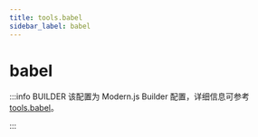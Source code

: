 ```yaml
---
title: tools.babel
sidebar_label: babel
---
```

# babel

:::info BUILDER
该配置为 Modern.js Builder 配置，详细信息可参考 [tools.babel](https://modernjs.dev/builder/api/config-tools.html#tools-babel)。

:::


<Main />
